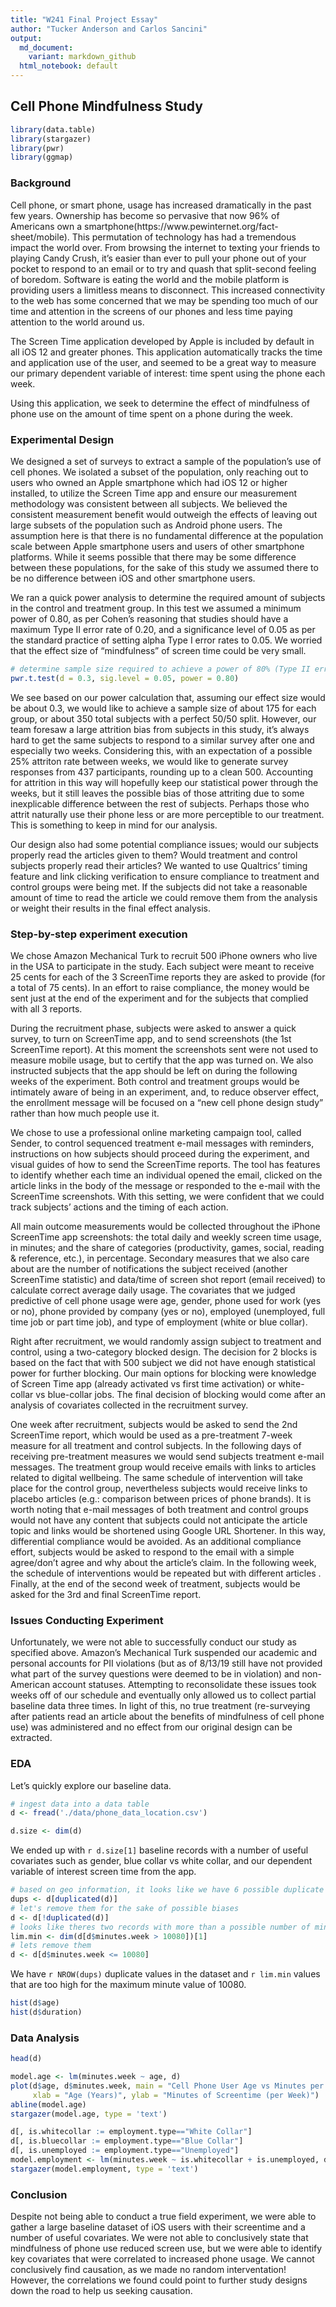 ---
title: "W241 Final Project Essay"
author: "Tucker Anderson and Carlos Sancini"
output:
  md_document:
    variant: markdown_github
  html_notebook: default
---

## Cell Phone Mindfulness Study

```{r echo=FALSE, results='hide', warning=FALSE, message=FALSE}
library(data.table)
library(stargazer)
library(pwr)
library(ggmap)
```

### Background
Cell phone, or smart phone, usage has increased dramatically in the past few years. Ownership has become so pervasive that now 96% of Americans own a smartphone(https://www.pewinternet.org/fact-sheet/mobile). This permutation of technology has had a tremendous impact the world over. From browsing the internet to texting your friends to playing Candy Crush, it's easier than ever to pull your phone out of your pocket to respond to an email or to try and quash that split-second feeling of boredom. Software is eating the world and the mobile platform is providing users a limitless means to disconnect. This increased connectivity to the web has some concerned that we may be spending too much of our time and attention in the screens of our phones and less time paying attention to the world around us. 

The Screen Time application developed by Apple is included by default in all iOS 12 and greater phones. This application automatically tracks the time and application use of the user, and seemed to be a great way to measure our primary dependent variable of interest: time spent using the phone each week.

Using this application, we seek to determine the effect of mindfulness of phone use on the amount of time spent on a phone during the week.

### Experimental Design
We designed a set of surveys to extract a sample of the population's use of cell phones. We isolated a subset of the population, only reaching out to users who owned an Apple smartphone which had iOS 12 or higher installed, to utilize the Screen Time app and ensure our measurement methodology was consistent between all subjects. We believed the consistent measurement benefit would outweigh the effects of leaving out large subsets of the population such as Android phone users. The assumption here is that there is no fundamental difference at the population scale between Apple smartphone users and users of other smartphone platforms. While it seems possible that there may be some difference between these populations, for the sake of this study we assumed there to be no difference between iOS and other smartphone users.

We ran a quick power analysis to determine the required amount of subjects in the control and treatment group. In this test we assumed a minimum power of 0.80, as per Cohen's reasoning that studies should have a maximum Type II error rate of 0.20, and a significance level of 0.05 as per the standard practice of setting alpha Type I error rates to 0.05. We worried that the effect size of "mindfulness" of screen time could be very small.

```{r}
# determine sample size required to achieve a power of 80% (Type II error rate of 20%) and a Type I error rate of 5% with a negligible effect size
pwr.t.test(d = 0.3, sig.level = 0.05, power = 0.80)
```
We see based on our power calculation that, assuming our effect size would be about 0.3, we would like to achieve a sample size of about 175 for each group, or about 350 total subjects with a perfect 50/50 split. However, our team foresaw a large attrition bias from subjects in this study, it's always hard to get the same subjects to respond to a similar survey after one and especially two weeks. Considering this, with an expectation of a possible 25% attriton rate between weeks, we would like to generate survey responses from 437 participants, rounding up to a clean 500. Accounting for attrition in this way will hopefully keep our statistical power through the weeks, but it still leaves the possible bias of those attriting due to some inexplicable difference between the rest of subjects. Perhaps those who attrit naturally use their phone less or are more perceptible to our treatment. This is something to keep in mind for our analysis.

Our design also had some potential compliance issues; would our subjects properly read the articles given to them? Would treatment and control subjects properly read their articles? We wanted to use Qualtrics' timing feature and link clicking verification to ensure compliance to treatment and control groups were being met. If the subjects did not take a reasonable amount of time to read the article we could remove them from the analysis or weight their results in the final effect analysis.

### Step-by-step experiment execution

We chose Amazon Mechanical Turk to recruit 500 iPhone owners who live in the USA to participate in the study. Each subject were meant to receive 25 cents for each of the 3 ScreenTime reports they are asked to provide (for a total of 75 cents). In an effort to raise compliance, the money would be sent just at the end of the experiment and for the subjects that complied with all 3 reports.

During the recruitment phase, subjects were asked to answer a quick survey, to turn on ScreenTime app, and to send screenshots (the 1st ScreenTime report). At this moment the screenshots sent were not used to measure mobile usage, but to certify that the app was turned on. We also instructed subjects that the app should be left on during the following weeks of the experiment. Both control and treatment groups would be intimately aware of being in an experiment, and, to reduce observer effect, the enrollment message will be focused on a  “new cell phone design study” rather than how much people use it.

We chose to use a professional online marketing campaign tool, called Sender, to control sequenced treatment e-mail messages with reminders, instructions on how subjects should proceed during the experiment, and visual guides of how to send the ScreenTime reports. The tool has features to identify whether each time an individual opened the email, clicked on the article links in the body of the message or responded to the e-mail with the ScreenTime screenshots. With this setting, we were confident that we could track subjects’ actions and the timing of each action. 

All main outcome measurements would be collected throughout the iPhone ScreenTime app screenshots: the total daily and weekly screen time usage, in minutes; and the share of categories (productivity, games, social, reading & reference, etc.), in percentage. Secondary measures that we also care about are the number of notifications the subject received (another ScreenTime statistic) and data/time of screen shot report (email received) to calculate correct average daily usage. The covariates that we judged predictive of cell phone usage were age, gender, phone used for work (yes or no), phone provided by company (yes or no), employed (unemployed,  full time job or part time job), and type of employment (white or blue collar). 

Right after recruitment, we would randomly assign subject to treatment and control, using a two-category blocked design. The decision for 2 blocks is based on the fact that with 500 subject we did not have enough statistical power for further blocking. Our main options for blocking were knowledge of Screen Time app (already activated vs first time activation) or white-collar vs blue-collar jobs. The final decision of blocking would come after an analysis of covariates collected in the recruitment survey. 

One week after recruitment, subjects would be asked to send the 2nd ScreenTime report, which would be used as a pre-treatment 7-week measure for all treatment and control subjects. In the following days of receiving pre-treatment measures we would send subjects treatment e-mail messages. The treatment group would receive emails with links to articles related to digital wellbeing. The same schedule of intervention will take place for the control group, nevertheless subjects would receive links to placebo articles (e.g.: comparison between prices of phone brands). It is worth noting that e-mail messages of both treatment and control groups would not have any content that subjects could not anticipate the article topic and links would be shortened using Google URL Shortener. In this way, differential compliance would be avoided. As an additional compliance effort, subjects would be asked to respond to the email with a simple agree/don’t agree and why about the article’s claim. In the following week, the schedule of interventions would be repeated but with different articles . Finally, at the end of the second week of treatment, subjects would be asked for the 3rd and final ScreenTime report.


### Issues Conducting Experiment

Unfortunately, we were not able to successfully conduct our study as specified above. Amazon's Mechanical Turk suspended our academic and personal accounts for PII violations (but as of 8/13/19 still have not provided what part of the survey questions were deemed to be in violation) and non-American account statuses. Attempting to reconsolidate these issues took weeks off of our schedule and eventually only allowed us to collect partial baseline data three times. In light of this, no true treatment (re-surveying after patients read an article about the benefits of mindfulness of cell phone use) was administered and no effect from our original design can be extracted.

### EDA

Let's quickly explore our baseline data.
```{r echo=FALSE}
# ingest data into a data table
d <- fread('./data/phone_data_location.csv')

d.size <- dim(d)
```

We ended up with `r d.size[1]` baseline records with a number of useful covariates such as gender, blue collar vs white collar, and our dependent 
variable of interest screen time from the app.  

```{r echo=FALSE, message=FALSE}
# based on geo information, it looks like we have 6 possible duplicate entries
dups <- d[duplicated(d)]
# let's remove them for the sake of possible biases
d <- d[!duplicated(d)]
# looks like theres two records with more than a possible number of minutes per week
lim.min <- dim(d[d$minutes.week > 10080])[1]
# lets remove them
d <- d[d$minutes.week <= 10080]
```

We have `r NROW(dups)` duplicate values in the dataset and `r lim.min` values that are too high for the maximum minute value of 10080. 

```{r}
hist(d$age)
hist(d$duration)
```

### Data Analysis
```{r}
head(d)
```
```{r}
model.age <- lm(minutes.week ~ age, d)
plot(d$age, d$minutes.week, main = "Cell Phone User Age vs Minutes per Week", 
     xlab = "Age (Years)", ylab = "Minutes of Screentime (per Week)")
abline(model.age)
stargazer(model.age, type = 'text')
```

```{r}
d[, is.whitecollar := employment.type=="White Collar"]
d[, is.bluecollar := employment.type=="Blue Collar"]
d[, is.unemployed := employment.type=="Unemployed"]
model.employment <- lm(minutes.week ~ is.whitecollar + is.unemployed, d)
stargazer(model.employment, type = 'text')
```

### Conclusion
Despite not being able to conduct a true field experiment, we were able to gather a large baseline dataset of iOS users with their screentime and a number of useful covariates. We were not able to conclusively state that mindfulness of phone use reduced screen use, but we were able to identify key covariates that were correlated to increased phone usage. We cannot conclusively find causation, as we made no random interventation! However, the correlations we found could point to further study designs down the road to help us seeking causation.